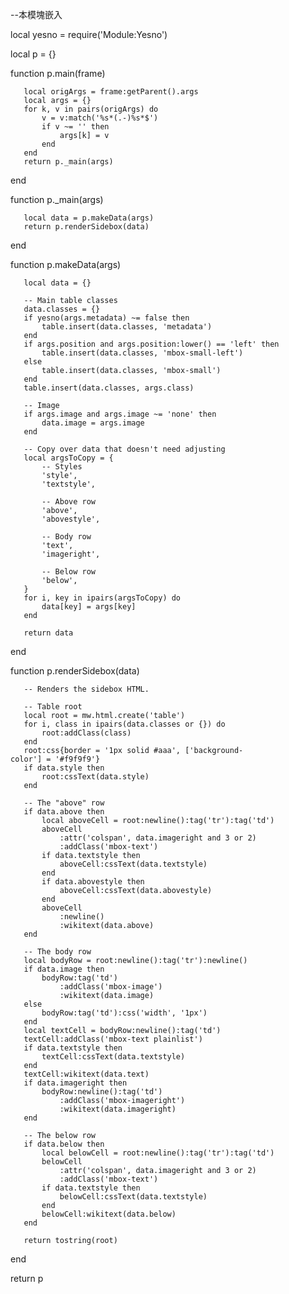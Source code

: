 --本模塊嵌入{{side box}}

local yesno = require('Module:Yesno')

local p = {}

function p.main(frame)
	local origArgs = frame:getParent().args
	local args = {}
	for k, v in pairs(origArgs) do
		v = v:match('%s*(.-)%s*$')
		if v ~= '' then
			args[k] = v
		end
	end
	return p._main(args)
end

function p._main(args)
	local data = p.makeData(args)
	return p.renderSidebox(data)
end

function p.makeData(args)
	local data = {}

	-- Main table classes
	data.classes = {}
	if yesno(args.metadata) ~= false then
		table.insert(data.classes, 'metadata')
	end
	if args.position and args.position:lower() == 'left' then
		table.insert(data.classes, 'mbox-small-left')
	else
		table.insert(data.classes, 'mbox-small')
	end
	table.insert(data.classes, args.class)
	
	-- Image
	if args.image and args.image ~= 'none' then
		data.image = args.image
	end

	-- Copy over data that doesn't need adjusting
	local argsToCopy = {
		-- Styles
		'style',
		'textstyle',

		-- Above row
		'above',
		'abovestyle',

		-- Body row
		'text',
		'imageright',

		-- Below row
		'below',
	}
	for i, key in ipairs(argsToCopy) do
		data[key] = args[key]
	end

	return data
end

function p.renderSidebox(data)
	-- Renders the sidebox HTML.

	-- Table root
	local root = mw.html.create('table')
	for i, class in ipairs(data.classes or {}) do
		root:addClass(class)
	end
	root:css{border = '1px solid #aaa', ['background-color'] = '#f9f9f9'}
	if data.style then
		root:cssText(data.style)
	end

	-- The "above" row
	if data.above then
		local aboveCell = root:newline():tag('tr'):tag('td')
		aboveCell
			:attr('colspan', data.imageright and 3 or 2)
			:addClass('mbox-text')
		if data.textstyle then
			aboveCell:cssText(data.textstyle)
		end
		if data.abovestyle then
			aboveCell:cssText(data.abovestyle)
		end
		aboveCell
			:newline()
			:wikitext(data.above)
	end

	-- The body row
	local bodyRow = root:newline():tag('tr'):newline()
	if data.image then
		bodyRow:tag('td')
			:addClass('mbox-image')
			:wikitext(data.image)
	else
		bodyRow:tag('td'):css('width', '1px')
	end
	local textCell = bodyRow:newline():tag('td')
	textCell:addClass('mbox-text plainlist')
	if data.textstyle then
		textCell:cssText(data.textstyle)
	end
	textCell:wikitext(data.text)
	if data.imageright then
		bodyRow:newline():tag('td')
			:addClass('mbox-imageright')
			:wikitext(data.imageright)
	end

	-- The below row
	if data.below then
		local belowCell = root:newline():tag('tr'):tag('td')
		belowCell
			:attr('colspan', data.imageright and 3 or 2)
			:addClass('mbox-text')
		if data.textstyle then
			belowCell:cssText(data.textstyle)
		end
		belowCell:wikitext(data.below)
	end

	return tostring(root)
end

return p